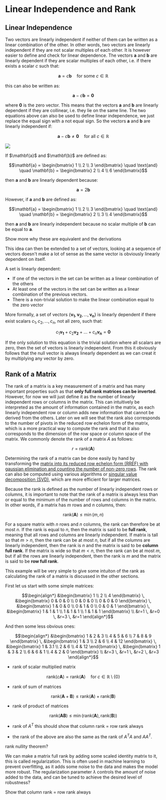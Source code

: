 
# Linear Independence and Rank

## Linear Independence

Two vectors are linearly independent if neither of them can be written as a linear combination of the other. In other words, two vectors are linearly independent if they are not scalar multiples of each other. It is however easier to define and check for linear dependence. The vectors $\mathbf{a}$ and $\mathbf{b}$ are linearly dependent if they are scalar multiples of each other, i.e. if there exists a scalar $c$ such that:

```math
\mathbf{a} = c\mathbf{b} \quad \text{for some } c \in \mathbb{R}
```

this can also be written as:

```math
\mathbf{a} - c\mathbf{b} = \mathbf{0}
```

where $\mathbf{0}$ is the zero vector. This means that the vectors $\mathbf{a}$ and $\mathbf{b}$ are linearly dependent 
if they are collinear, i.e. they lie on the same line. The two equations above can also be used to define linear independence, we just replace the equal sign with a not equal sign. So the vectors $\mathbf{a}$ and $\mathbf{b}$ are linearly independent if:

```math
\mathbf{a} - c\mathbf{b} \neq \mathbf{0} \quad \text{for all } c \in \mathbb{R}
```

<Image
    src="/maths/vectorLinearDependence2D.png"
    caption="The left two vectors are linearly independent, while the right two vectors are linearly dependent."
    width={400}
    />

<Callout type="example">
If $\mathbf{a}$ and $\mathbf{b}$ are defined as:

```math
\mathbf{a} = \begin{bmatrix}
    1 \\
    2 \\
    3
\end{bmatrix} \quad \text{and} \quad \mathbf{b} = \begin{bmatrix}
    2 \\
    4 \\
    6
\end{bmatrix}
```

then $\mathbf{a}$ and $\mathbf{b}$ are linearly dependent because:

```math
\mathbf{a} = 2\mathbf{b}
```

However, if $\mathbf{a}$ and $\mathbf{b}$ are defined as:

```math
\mathbf{a} = \begin{bmatrix}
    1 \\
    2 \\
    3
\end{bmatrix} \quad \text{and} \quad \mathbf{b} = \begin{bmatrix}
    2 \\
    3 \\
    4
\end{bmatrix}
```

then $\mathbf{a}$ and $\mathbf{b}$ are linearly independent because no scalar multiple of $\mathbf{b}$ can be equal to $\mathbf{a}$.
</Callout>

<Callout type="todo">
Show more why these are equivalent and the derivations
</Callout>

This idea can then be extended to a set of vectors, looking at a sequence of vectors doesn't make a lot of sense as 
the same vector is obviously linearly dependent on itself. 

A set is linearly dependent:
- If one of the vectors in the set can be written as a linear combination of the others
- At least one of the vectors in the set can be written as a linear combination of the previous vectors.
- There is a non-trivial solution to make the linear combination equal to the zero vector 

More formally, a set of vectors $\{\mathbf{v_1}, \mathbf{v_2}, \ldots, \mathbf{v_n}\}$ is linearly dependent if there exist scalars $c_1, c_2, \ldots, c_n$, not all zero, such that:

```math
c_1\mathbf{v_1} + c_2\mathbf{v_2} + \ldots + c_n\mathbf{v_n} = \mathbf{0}
```

If the only solution to this equation is the trivial solution where all scalars are zero, then the set of vectors is linearly independent. From this it obviously follows that the null vector is always linearly dependent as we can creat it by multiplying any vector by zero.

## Rank of a Matrix

The rank of a matrix is a key measurement of a matrix and has many important properties such as that **only full rank matrices can be inverted**. However, for now we will just define it as the number of linearly independent rows or columns in the matrix. This can intuitively be interpreted as the amount of information contained in the matrix, as each linearly independent row or column adds new information that cannot be derived from the others. Later on we will see that the rank also corresponds to the number of pivots in the reduced row echelon form of the matrix, which is a more practical way to compute the rank and that it also corresponds to the dimension of the row space or column space of the matrix. We commonly denote the rank of a matrix $A$ as follows:

```math
r = \text{rank}(\mathbf{A})
```

Determining the rank of a matrix can be done easily by hand by transforming the [matrix into its reduced row echelon form (RREF) with gaussian elimination and counting the number of non-zero rows](). The rank can also be computed using various algorithms or [singular value decomposition (SVD)](), which are more efficient for larger matrices.

Because the rank is defined as the number of linearly independent rows or columns, it is important to note that the rank of a matrix is always less than or equal to the minimum of the number of rows and columns in the matrix. In other words, if a matrix has $m$ rows and $n$ columns, then:

```math
\text{rank}(\mathbf{A}) \leq \min(m, n)
```

For a square matrix with $n$ rows and $n$ columns, the rank can therefore be at most $n$. If the rank is equal to $n$, then the matrix is said to be **full rank**, meaning that all rows and columns are linearly independent. If matrix is tall so that $m > n$, then the rank can be at most $n$, but if all the columns are linearly independent, then the rank is $n$ and the matrix is said to be **column full rank**. If the matrix is wide so that $m < n$, then the rank can be at most $m$, but if all the rows are linearly independent, then the rank is $m$ and the matrix is said to be **row full rank**.

<Callout type="example">
This example will be very simple to give some intuiton of the rank as calculating the rank of a matrix is discussed in the other sections.

First let us start with some simple matrices:

```math
\begin{align*}
&\begin{bmatrix}
1 \\
2 \\
4
\end{bmatrix}
\,
&\begin{bmatrix}
0 & 0 & 0 \\
0 & 0 & 0 \\
0 & 0 & 0
\end{bmatrix}
\,
&\begin{bmatrix}
1 & 0 & 0 \\
0 & 1 & 0 \\
0 & 0 & 1
\end{bmatrix}
\, 
&\begin{bmatrix}
1 & 1 & 1 \\
1 & 1 & 1 \\
1 & 1 & 1
\end{bmatrix} \\
&r=1
\,
&r=0
\,
&r=3
\,
&r=1
\end{align*}
```

And then some less obvious ones:
```math
\begin{align*}
&\begin{bmatrix}
1 & 2 & 3 \\
4 & 5 & 6 \\
7 & 8 & 9
\end{bmatrix}
\,
&\begin{bmatrix}
1 & 3 \\
2 & 6 \\
4 & 12
\end{bmatrix}
\,
&\begin{bmatrix}
1 & 3.1 \\
2 & 6 \\
4 & 12 
\end{bmatrix}
\,
&\begin{bmatrix}
1 & 3 & 2 \\
6 & 6 & 1 \\
4 & 2 & 0
\end{bmatrix} \\
&r=3
\,
&r=1
\,
&r=2
\,
&r=3
\end{align*}
```
</Callout>

- rank of scalar multiplied matrix

```math
\text{rank}(c\mathbf{A}) = \text{rank}(\mathbf{A}) \quad \text{for } c \in \mathbb{R} \setminus \{0\}
```

- rank of sum of matrices

```math
\text{rank}(\mathbf{A} + \mathbf{B}) \leq \text{rank}(\mathbf{A}) + \text{rank}(\mathbf{B})
```

- rank of product of matrices

```math
\text{rank}(\mathbf{A}\mathbf{B}) \leq \min(\text{rank}(\mathbf{A}), \text{rank}(\mathbf{B}))
```

- rank of $A^T$ this should show that column rank = row rank always

- the rank of the above are also the same as the rank of $A^T A$ and $A A^T$.

rank nullity theorem?

We can make a matrix full rank by adding some scaled identity matrix to it, this is called regularization. This is often used in machine learning to prevent overfitting, as it adds some noise to the data and makes the model more robust. The regularization parameter $\lambda$ controls the amount of noise added to the data, and can be tuned to achieve the desired level of robustness?

<Callout type="todo">
Show that column rank = row rank always
</Callout>